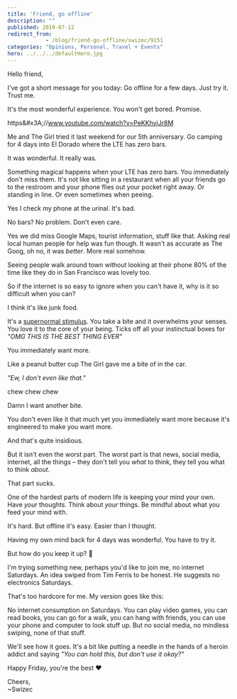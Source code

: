 ```yaml
---
title: 'Friend, go offline'
description: ""
published: 2019-07-12
redirect_from: 
            - /blog/friend-go-offline/swizec/9151
categories: "Opinions, Personal, Travel + Events"
hero: ../../../defaultHero.jpg
---
```

Hello friend,





I&#x27;ve got a short message for you today: Go offline for a few days. Just try it. Trust me.



It&#x27;s the most wonderful experience. You won&#x27;t get bored. Promise.



https&amp;#x3A;//www.youtube.com/watch?v=PeKKhviJr8M



Me and The Girl tried it last weekend for our 5th anniversary. Go camping for 4 days into El Dorado where the LTE has zero bars.



It was wonderful. It really was.



Something magical happens when your LTE has zero bars. You immediately don&#x27;t miss them. It&#x27;s not like sitting in a restaurant when all your friends go to the restroom and your phone flies out your pocket right away. Or standing in line. Or even sometimes when peeing.



Yes I check my phone at the urinal. It&#x27;s bad.



No bars? No problem. Don&#x27;t even care.



Yes we did miss Google Maps, tourist information, stuff like that. Asking real local human people for help was fun though. It wasn&#x27;t as accurate as The Goog, oh no, it was _better_. More real somehow.



Seeing people walk around town without looking at their phone 80% of the time like they do in San Francisco was lovely too.



So if the internet is so easy to ignore when you can&#x27;t have it, why is it so difficult when you can?



I think it&#x27;s like junk food.



It&#x27;s a [supernormal stimulus](https://en.wikipedia.org/wiki/Supernormal_stimulus). You take a bite and it overwhelms your senses. You love it to the core of your being. Ticks off all your instinctual boxes for _&quot;OMG THIS IS THE BEST THING EVER&quot;_



You immediately want more.



Like a peanut butter cup The Girl gave me a bite of in the car.



_&quot;Ew, I don&#x27;t even like that.&quot;_



chew chew chew



Damn I want another bite.



You don&#x27;t even like it that much yet you immediately want more because it&#x27;s engineered to make you want more.



And that&#x27;s quite insidious.



But it isn&#x27;t even the worst part. The worst part is that news, social media, internet, all the things – they don&#x27;t tell you _what_ to think, they tell you what to think _about_.



That part sucks.



One of the hardest parts of modern life is keeping your mind your own. Have _your_ thoughts. Think about _your_ things. Be mindful about what you feed your mind with.



It&#x27;s hard. But offline it&#x27;s easy. Easier than I thought.



Having my own mind back for 4 days was wonderful. You have to try it.



But how do you keep it up? 🤨



I&#x27;m trying something new, perhaps you&#x27;d like to join me, no internet Saturdays. An idea swiped from Tim Ferris to be honest. He suggests no electronics Saturdays.



That&#x27;s too hardcore for me. My version goes like this:



No internet consumption on Saturdays. You can play video games, you can read books, you can go for a walk, you can hang with friends, you can use your phone and computer to look stuff up. But no social media, no mindless swiping, none of that stuff.



We&#x27;ll see how it goes. It&#x27;s a bit like putting a needle in the hands of a heroin addict and saying _&quot;You can hold this, but don&#x27;t use it okay?&quot;_



Happy Friday, you&#x27;re the best ❤️



Cheers,  
~Swizec